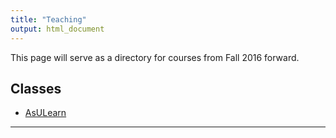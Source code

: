 ```yaml
---
title: "Teaching"
output: html_document
---
```


<i class="glyphicon glyphicon-star"></i> This page will serve as a directory for courses from Fall 2016 forward. <i class="glyphicon glyphicon-thumbs-up"></i>


## Classes
* [AsULearn](http://asulearn.appstate.edu/)


* * *